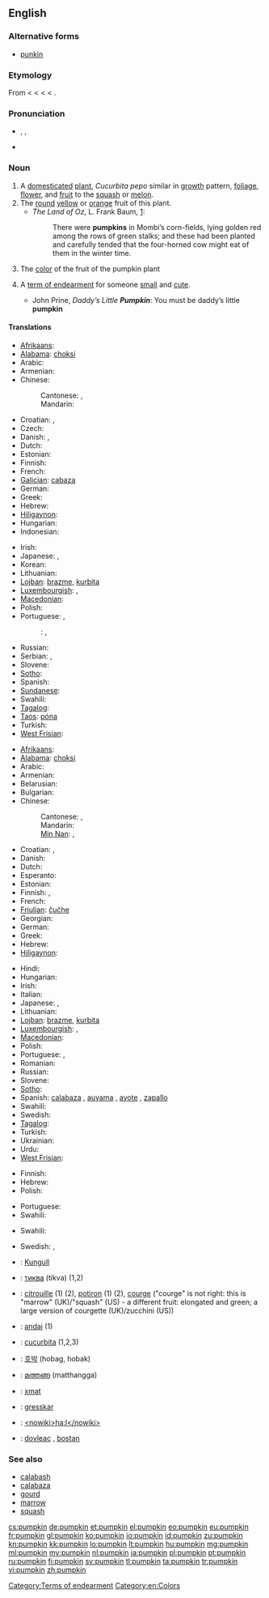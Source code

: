==English==

===Alternative forms===
* {{sense|US|term of endearment}} [[punkin]]

===Etymology===
From {{etyl|frm}} {{term|pompon|lang=frm}} < {{etyl|la}} {{term|pepo|pepō|lang=la}} < {{etyl|grc}} {{term|πέπων||large melon|tr=pepōn|lang=grc}} < {{term|πέπων||ripe|tr=pepōn|lang=grc}} < {{term|πέπτω||ripen|tr=peptō|lang=grc}}.

===Pronunciation===
* {{enPR|pŭmpʹkin}}, {{IPA|/ˈpʌmpkɪn/}}, {{SAMPA|/"pVmpkin/}}
* {{audio|en-us-pumpkin.ogg|Audio (US)}}

===Noun===
{{en-noun}}

# A [[domesticated]] [[plant]], ''Cucurbita pepo'' similar in [[growth]] pattern, [[foliage]], [[flower]], and [[fruit]] to the [[squash]] or [[melon]].
# The [[round]] [[yellow]] or [[orange]] fruit of this plant.
#* ''The Land of Oz'', L. Frank Baum, [http://www.literature.org/authors/baum-l-frank/the-marvelous-land-of-oz/chapter-01.html]:
#*: There were '''pumpkins''' in Mombi’s corn-fields, lying golden red among the rows of green stalks; and these had been planted and carefully tended that the four-horned cow might eat of them in the winter time.
# The [[color]] of the fruit of the pumpkin plant
#: {{color panel|FF7518}}
# {{US}} A [[term of endearment]] for someone [[small]] and [[cute]].
#* John Prine, ''Daddy’s Little '''Pumpkin''''': You must be daddy’s little '''pumpkin'''

====Translations====
{{trans-top|plant}}
* [[Afrikaans]]: {{t|af|pampoen|xs=Afrikaans}}
* [[Alabama]]: [[choksi]]
* Arabic: {{t-|ar|قرع|m|tr=qar`}}
* Armenian: {{t-|hy|դդում|tr=ddum}}
* Chinese:
*: Cantonese: {{tø|yue|南瓜|tr=naam4 gwaa1|sc=Hani|xs=Cantonese}},{{tø|yue|番瓜|tr=faan1 gwaa1|sc=Hani|xs=Cantonese}}
*: Mandarin: {{t-|cmn|南瓜|tr=nánguā|sc=Hani}}
* Croatian: {{t-|hr|buča|f}}, {{t-|hr|bundeva|f}}
* Czech: {{t+|cs|dýně|f}}
* Danish: {{t|da|græskar}}, {{t|da|græskarplante}}
* Dutch: {{t-|nl|pompoen|f}}
* Estonian: {{t|et|kõrvits}}
* Finnish: {{t+|fi|kurpitsa}}
* French: {{t+|fr|citrouille|f}}
* [[Galician]]: [[cabaza]] {{f}}
* German: {{t+|de|Kürbis|m}}
* Greek: {{t+|el|κολοκύθα|tr=kοlοkútha}}
* Hebrew: {{t+|he|דלעת|f|tr=dlá`at}}
* [[Hiligaynon]]: {{tø|hil|kalabasa}}
* Hungarian: {{t+|hu|tök}}
* Indonesian: {{t+|id|labu|xs=Indonesian}}
{{trans-mid}}
* Irish: {{t|ga|puimcín|m|xs=Irish}}
* Japanese: {{t-|ja|南瓜|tr=かぼちゃ, kabocha}},  {{t-|ja|カボチャ|tr=kabocha}}
* Korean: {{t+|ko|호박|tr=hobak|sc=Hang}}
* Lithuanian: {{t+|lt|moliūgas|m|xs=Lithuanian}}
* [[Lojban]]: [[brazme]], [[kurbita]]
* [[Luxembourgish]]: {{t|lb|Kalbass|f}}, {{t|lb|Kürbis|m}}
* [[Macedonian]]: {{t-|mk|тиква|f|tr=tíkva}}
* Polish: {{t+|pl|dynia|f}}
* Portuguese: {{t+|pt|abóbora|f}},  {{t+|pt|jerimum|m}}
*: {{qualifier|Brazil}}: {{qualifier|pé de}} {{t+|pt|jerimum|m}}, {{t+|pt|aboboreira|f}}
* Russian: {{t+|ru|тыква|f|tr=týkva}}
* Serbian: {{t-|sr|bundeva|f}}, {{t-|sr|tikva|f}}
* Slovene: {{t+|sl|buča|f}}
* [[Sotho]]: {{t|st|mokopu|xs=Sotho}}
* Spanish: {{t+|es|calabaza|f}}
* [[Sundanese]]: {{t|su|waluh|xs=Sundanese}}
* Swahili: {{t+|sw|malenge|xs=Swahili}}
* [[Tagalog]]: {{t|tl|kalabasa|xs=Tagalog}}
* [[Taos]]: [[póna]]
* Turkish: {{t+|tr|bal kabağı}}
* [[West Frisian]]: {{t+|fy|klabats|c|xs=West Frisian}}
{{trans-bottom}}

{{trans-top|fruit of this plant}}
* [[Afrikaans]]: {{t|af|pampoen|xs=Afrikaans}}
* [[Alabama]]: [[choksi]]
* Arabic: {{t-|ar|قرع|m|tr=qar`}}
* Armenian: {{t-|hy|դդում|tr=ddum}}
* Belarusian: {{t|be|гарбуз|m|tr=harbúz|sc=Cyrl}}
* Bulgarian: {{t|bg|тиква|f|tr=tíkva|sc=Cyrl}}
* Chinese:
*: Cantonese: {{tø|yue|南瓜|tr=naam4 gwaa1|sc=Hani|xs=Cantonese}},{{tø|yue|番瓜|tr=faan1 gwaa1|sc=Hani|xs=Cantonese}}
*: Mandarin: {{t-|cmn|南瓜|tr=nánguā|sc=Hani}}
*: [[Min Nan]]: {{tø|nan|朱瓜|tr=chu-koe|sc=Hans}}, {{tø|nan|金瓜|tr=kim-koe|sc=Hans}}
* Croatian: {{t-|hr|buča|f}}, {{t-|hr|bundeva|f}}
* Danish: {{t-|da|græskar}}
* Dutch: {{t-|nl|pompoen|f}}
* Esperanto: {{t-|eo|kukurbo|xs=Esperanto}}
* Estonian: {{t|et|kõrvits}}
* Finnish: {{t+|fi|kurpitsa}}, {{t+|fi|pallokurpitsa}}
* French: {{t+|fr|citrouille|f}}
* [[Friulian]]: [[čučhe]] {{f}}
* Georgian: {{t|ka|გოგრა|tr=gogra|sc=Geor|xs=Georgian}}
* German: {{t+|de|Kürbis|m}}
* Greek: {{t|el|κολοκύθα|f|sc=Grek}}
* Hebrew: {{t+|he|דלעת|f|tr=dlá`at}}
* [[Hiligaynon]]: {{tø|hil|kalabasa}}
{{trans-mid}}
* Hindi: {{t-|hi|कद्दू|m|tr=kadū, kaddū|sc=Deva}}
* Hungarian: {{t|hu|tök}}
* Irish: {{t|ga|puimcín|m|xs=Irish}}
* Italian: {{t+|it|zucca|f}}
* Japanese: {{t-|ja|南瓜|tr=かぼちゃ, kabocha}},  {{t-|ja|カボチャ|tr=kabocha}}
* Lithuanian: {{t+|lt|moliūgas|m|xs=Lithuanian}}
* [[Lojban]]: [[brazme]], [[kurbita]]
* [[Luxembourgish]]: {{t|lb|Kalbass|f}}, {{t|lb|Kürbis|m}}
* [[Macedonian]]: {{t-|mk|тиква|f|tr=tíkva}}
* Polish: {{t+|pl|dynia|f}}
* Portuguese: {{t+|pt|abóbora|f}}, {{t+|pt|jerimum|m}} {{qualifier|Brazil}}
* Romanian: {{t+|ro|dovleac}}
* Russian: {{t+|ru|тыква|f|tr=týkva}}
* Slovene: {{t+|sl|buča|f}}
* [[Sotho]]: {{t|st|mokopu|xs=Sotho}}
* Spanish: [[calabaza]] {{f}}, [[auyama]] {{f}}  {{qualifier|Colombia|Venezuela|Dominican Republic}}, [[ayote]] {{f}}  {{qualifier|Costa Rica|El Salvador|Honduras|Nicaragua|Guatemala}}, [[zapallo]]  {{m}} {{qualifier|Argentina|Bolivia|Chile|Ecuador|Panama|Paraguay|Peru|Uruguay}}
* Swahili: {{t+|sw|malenge|xs=Swahili}}
* Swedish: {{t|sv|pumpa|c}}
* [[Tagalog]]: {{t|tl|kalabasa|xs=Tagalog}}
* Turkish: {{t+|tr|bal kabağı}}
* Ukrainian: {{t|uk|гарбуз|m|tr=harbúz|sc=Cyrl}}
* Urdu: {{t|ur|کدو|m|tr=kadū, kaddū|sc=ur-Arab}}
* [[West Frisian]]: {{t+|fy|klabats|c|xs=West Frisian}}
{{trans-bottom}}

{{trans-top|color}}
* Finnish: {{t+|fi|kurpitsa}}
* Hebrew: {{t+|he|דלעת|f|tr=dlá`at}}
* Polish: {{t|pl|dyniowy|m}}
{{trans-mid}}
* Portuguese: {{t+|pt|abóbora}}
* Swahili: {{t+|sw|malenge|xs=Swahili}}
{{trans-bottom}}

{{trans-top|term of endearment}}
* Swahili: {{t+|sw|malenge|xs=Swahili}}
{{trans-mid}}
* Swedish: {{t|sv|sötnos|c}}, {{t|sv|smulan|c}}
{{trans-bottom}}

{{checktrans-top}}
* {{ttbc|sq}}: [[Kungull]]
* {{ttbc|bg}}: [[тиква]] (tikva) {{f}} (1,2)
* {{ttbc|fr}}: [[citrouille]] {{f}} (1) (2), [[potiron]] {{m}} (1) (2), [[courge]] {{f}} ("courge" is not right: this is "marrow" (UK)/"squash" (US) - a different fruit: elongated and green; a large version of courgette (UK)/zucchini (US))
* {{ttbc|gn}}: [[andai]] (1)
* {{ttbc|ia}}: [[cucurbita]] (1,2,3)
* {{ttbc|ko}}: [[호박]] (hobag, hobak)
* {{ttbc|ml}}: [[മത്തങ്ങ]] (matthangga)
* {{ttbc|mrc}}: [[xmat]]
* {{ttbc|no}}: [[gresskar]]
* {{ttbc|ood}}: [[<nowiki>ha:l</nowiki>]]
* {{ttbc|ro}}: [[dovleac]] {{m}}, [[bostan]] {{m}}
{{trans-bottom}}

===See also===
* [[calabash]]
* [[calabaza]]
* [[gourd]]
* [[marrow]]
* [[squash]]

[[Category:Terms of endearment]]
[[Category:en:Colors]]

[[cs:pumpkin]]
[[de:pumpkin]]
[[et:pumpkin]]
[[el:pumpkin]]
[[eo:pumpkin]]
[[eu:pumpkin]]
[[fr:pumpkin]]
[[gl:pumpkin]]
[[ko:pumpkin]]
[[io:pumpkin]]
[[id:pumpkin]]
[[zu:pumpkin]]
[[kn:pumpkin]]
[[kk:pumpkin]]
[[lo:pumpkin]]
[[lt:pumpkin]]
[[hu:pumpkin]]
[[mg:pumpkin]]
[[ml:pumpkin]]
[[my:pumpkin]]
[[nl:pumpkin]]
[[ja:pumpkin]]
[[pl:pumpkin]]
[[pt:pumpkin]]
[[ru:pumpkin]]
[[fi:pumpkin]]
[[sv:pumpkin]]
[[tl:pumpkin]]
[[ta:pumpkin]]
[[tr:pumpkin]]
[[vi:pumpkin]]
[[zh:pumpkin]]
